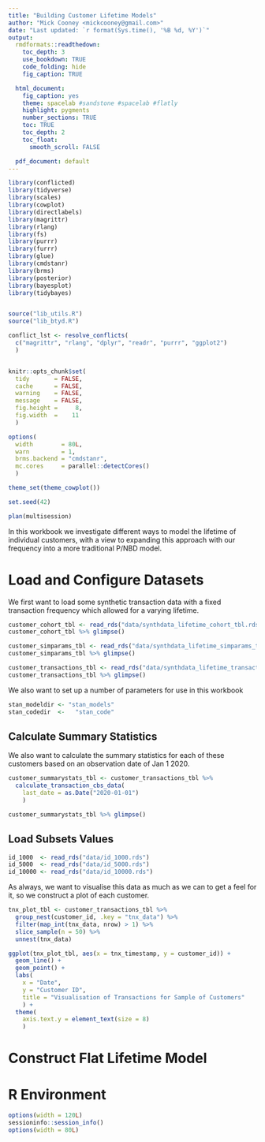 ```yaml
---
title: "Building Customer Lifetime Models"
author: "Mick Cooney <mickcooney@gmail.com>"
date: "Last updated: `r format(Sys.time(), '%B %d, %Y')`"
output:
  rmdformats::readthedown:
    toc_depth: 3
    use_bookdown: TRUE
    code_folding: hide
    fig_caption: TRUE

  html_document:
    fig_caption: yes
    theme: spacelab #sandstone #spacelab #flatly
    highlight: pygments
    number_sections: TRUE
    toc: TRUE
    toc_depth: 2
    toc_float:
      smooth_scroll: FALSE

  pdf_document: default
---
```



```r
library(conflicted)
library(tidyverse)
library(scales)
library(cowplot)
library(directlabels)
library(magrittr)
library(rlang)
library(fs)
library(purrr)
library(furrr)
library(glue)
library(cmdstanr)
library(brms)
library(posterior)
library(bayesplot)
library(tidybayes)


source("lib_utils.R")
source("lib_btyd.R")

conflict_lst <- resolve_conflicts(
  c("magrittr", "rlang", "dplyr", "readr", "purrr", "ggplot2")
  )


knitr::opts_chunk$set(
  tidy       = FALSE,
  cache      = FALSE,
  warning    = FALSE,
  message    = FALSE,
  fig.height =     8,
  fig.width  =    11
  )

options(
  width        = 80L,
  warn         = 1,
  brms.backend = "cmdstanr",
  mc.cores     = parallel::detectCores()
  )

theme_set(theme_cowplot())

set.seed(42)

plan(multisession)
```

In this workbook we investigate different ways to model the lifetime of
individual customers, with a view to expanding this approach with our
frequency into a more traditional P/NBD model.


# Load and Configure Datasets

We first want to load some synthetic transaction data with a fixed transaction
frequency which allowed for a varying lifetime.


```r
customer_cohort_tbl <- read_rds("data/synthdata_lifetime_cohort_tbl.rds")
customer_cohort_tbl %>% glimpse()

customer_simparams_tbl <- read_rds("data/synthdata_lifetime_simparams_tbl.rds")
customer_simparams_tbl %>% glimpse()

customer_transactions_tbl <- read_rds("data/synthdata_lifetime_transactions_tbl.rds")
customer_transactions_tbl %>% glimpse()
```

We also want to set up a number of parameters for use in this workbook

```r
stan_modeldir <- "stan_models"
stan_codedir  <-   "stan_code"
```


## Calculate Summary Statistics

We also want to calculate the summary statistics for each of these customers
based on an observation date of Jan 1 2020.


```r
customer_summarystats_tbl <- customer_transactions_tbl %>%
  calculate_transaction_cbs_data(
    last_date = as.Date("2020-01-01")
    )

customer_summarystats_tbl %>% glimpse()
```


## Load Subsets Values

```r
id_1000  <- read_rds("data/id_1000.rds")
id_5000  <- read_rds("data/id_5000.rds")
id_10000 <- read_rds("data/id_10000.rds")
```


As always, we want to visualise this data as much as we can to get a feel for
it, so we construct a plot of each customer.

```r
tnx_plot_tbl <- customer_transactions_tbl %>%
  group_nest(customer_id, .key = "tnx_data") %>%
  filter(map_int(tnx_data, nrow) > 1) %>%
  slice_sample(n = 50) %>%
  unnest(tnx_data)

ggplot(tnx_plot_tbl, aes(x = tnx_timestamp, y = customer_id)) +
  geom_line() +
  geom_point() +
  labs(
    x = "Date",
    y = "Customer ID",
    title = "Visualisation of Transactions for Sample of Customers"
    ) +
  theme(
    axis.text.y = element_text(size = 8)
    )
```



# Construct Flat Lifetime Model






# R Environment

```r
options(width = 120L)
sessioninfo::session_info()
options(width = 80L)
```
